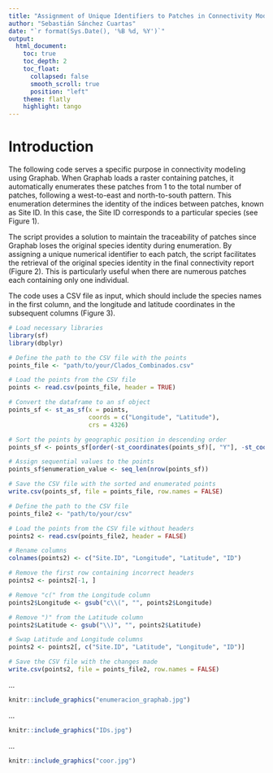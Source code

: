 ```yaml
---
title: "Assignment of Unique Identifiers to Patches in Connectivity Modeling Using Graphab"
author: "Sebastián Sánchez Cuartas"
date: "`r format(Sys.Date(), '%B %d, %Y')`"
output: 
  html_document:
    toc: true
    toc_depth: 2
    toc_float:
      collapsed: false
      smooth_scroll: true
      position: "left"
    theme: flatly
    highlight: tango
---
```


# **Introduction**

The following code serves a specific purpose in connectivity modeling using Graphab. When Graphab loads a raster containing patches, it automatically enumerates these patches from 1 to the total number of patches, following a west-to-east and north-to-south pattern. This enumeration determines the identity of the indices between patches, known as Site ID. In this case, the Site ID corresponds to a particular species (see Figure 1).

The script provides a solution to maintain the traceability of patches since Graphab loses the original species identity during enumeration. By assigning a unique numerical identifier to each patch, the script facilitates the retrieval of the original species identity in the final connectivity report (Figure 2). This is particularly useful when there are numerous patches each containing only one individual.

The code uses a CSV file as input, which should include the species names in the first column, and the longitude and latitude coordinates in the subsequent columns (Figure 3).

```r
# Load necessary libraries
library(sf)
library(dbplyr)

# Define the path to the CSV file with the points
points_file <- "path/to/your/Clados_Combinados.csv"

# Load the points from the CSV file
points <- read.csv(points_file, header = TRUE)

# Convert the dataframe to an sf object
points_sf <- st_as_sf(x = points, 
                      coords = c("Longitude", "Latitude"), 
                      crs = 4326)

# Sort the points by geographic position in descending order
points_sf <- points_sf[order(-st_coordinates(points_sf)[, "Y"], -st_coordinates(points_sf)[, "X"]), ]

# Assign sequential values to the points
points_sf$enumeration_value <- seq_len(nrow(points_sf))

# Save the CSV file with the sorted and enumerated points
write.csv(points_sf, file = points_file, row.names = FALSE)

# Define the path to the CSV file
points_file2 <- "path/to/your/csv"

# Load the points from the CSV file without headers
points2 <- read.csv(points_file2, header = FALSE)

# Rename columns
colnames(points2) <- c("Site.ID", "Longitude", "Latitude", "ID")

# Remove the first row containing incorrect headers
points2 <- points2[-1, ]

# Remove "c(" from the Longitude column
points2$Longitude <- gsub("c\\(", "", points2$Longitude)

# Remove ")" from the Latitude column
points2$Latitude <- gsub("\\)", "", points2$Latitude)

# Swap Latitude and Longitude columns
points2 <- points2[, c("Site.ID", "Latitude", "Longitude", "ID")]

# Save the CSV file with the changes made
write.csv(points2, file = points_file2, row.names = FALSE)

```

...

```r
knitr::include_graphics("enumeracion_graphab.jpg")
```

...

```r
knitr::include_graphics("IDs.jpg")
```

...

```r
knitr::include_graphics("coor.jpg")
```
